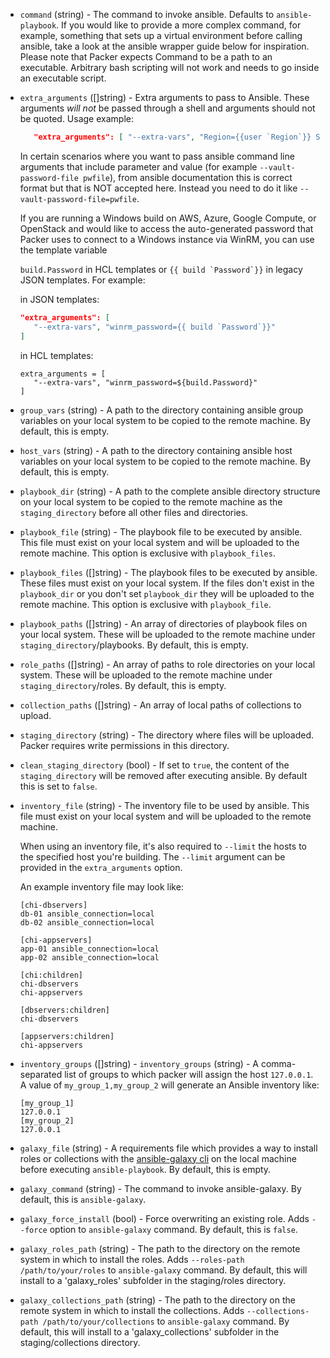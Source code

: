 <!-- Code generated from the comments of the Config struct in provisioner/ansible-local/provisioner.go; DO NOT EDIT MANUALLY -->

- `command` (string) - The command to invoke ansible. Defaults to
   `ansible-playbook`. If you would like to provide a more complex command,
   for example, something that sets up a virtual environment before calling
   ansible, take a look at the ansible wrapper guide below for inspiration.
   Please note that Packer expects Command to be a path to an executable.
   Arbitrary bash scripting will not work and needs to go inside an
   executable script.

- `extra_arguments` ([]string) - Extra arguments to pass to Ansible.
  These arguments _will not_ be passed through a shell and arguments should
  not be quoted. Usage example:
  
  ```json
     "extra_arguments": [ "--extra-vars", "Region={{user `Region`}} Stage={{user `Stage`}}" ]
  ```
  
  In certain scenarios where you want to pass ansible command line arguments
  that include parameter and value (for example `--vault-password-file pwfile`),
  from ansible documentation this is correct format but that is NOT accepted here.
  Instead you need to do it like `--vault-password-file=pwfile`.
  
  If you are running a Windows build on AWS, Azure, Google Compute, or OpenStack
  and would like to access the auto-generated password that Packer uses to
  connect to a Windows instance via WinRM, you can use the template variable
  
  ```build.Password``` in HCL templates or ```{{ build `Password`}}``` in
  legacy JSON templates. For example:
  
  in JSON templates:
  
  ```json
  "extra_arguments": [
     "--extra-vars", "winrm_password={{ build `Password`}}"
  ]
  ```
  
  in HCL templates:
  ```hcl
  extra_arguments = [
     "--extra-vars", "winrm_password=${build.Password}"
  ]
  ```

- `group_vars` (string) - A path to the directory containing ansible group
  variables on your local system to be copied to the remote machine. By
  default, this is empty.

- `host_vars` (string) - A path to the directory containing ansible host variables on your local
  system to be copied to the remote machine. By default, this is empty.

- `playbook_dir` (string) - A path to the complete ansible directory structure on your local system
  to be copied to the remote machine as the `staging_directory` before all
  other files and directories.

- `playbook_file` (string) - The playbook file to be executed by ansible. This file must exist on your
  local system and will be uploaded to the remote machine. This option is
  exclusive with `playbook_files`.

- `playbook_files` ([]string) - The playbook files to be executed by ansible. These files must exist on
  your local system. If the files don't exist in the `playbook_dir` or you
  don't set `playbook_dir` they will be uploaded to the remote machine. This
  option is exclusive with `playbook_file`.

- `playbook_paths` ([]string) - An array of directories of playbook files on your local system. These
  will be uploaded to the remote machine under `staging_directory`/playbooks.
  By default, this is empty.

- `role_paths` ([]string) - An array of paths to role directories on your local system. These will be
  uploaded to the remote machine under `staging_directory`/roles. By default,
  this is empty.

- `collection_paths` ([]string) - An array of local paths of collections to upload.

- `staging_directory` (string) - The directory where files will be uploaded. Packer requires write
  permissions in this directory.

- `clean_staging_directory` (bool) - If set to `true`, the content of the `staging_directory` will be removed after
  executing ansible. By default this is set to `false`.

- `inventory_file` (string) - The inventory file to be used by ansible. This
  file must exist on your local system and will be uploaded to the remote
  machine.
  
  When using an inventory file, it's also required to `--limit` the hosts to the
  specified host you're building. The `--limit` argument can be provided in the
  `extra_arguments` option.
  
  An example inventory file may look like:
  
  ```text
  [chi-dbservers]
  db-01 ansible_connection=local
  db-02 ansible_connection=local
  
  [chi-appservers]
  app-01 ansible_connection=local
  app-02 ansible_connection=local
  
  [chi:children]
  chi-dbservers
  chi-appservers
  
  [dbservers:children]
  chi-dbservers
  
  [appservers:children]
  chi-appservers
  ```

- `inventory_groups` ([]string) - `inventory_groups` (string) - A comma-separated list of groups to which
  packer will assign the host `127.0.0.1`. A value of `my_group_1,my_group_2`
  will generate an Ansible inventory like:
  
  ```text
  [my_group_1]
  127.0.0.1
  [my_group_2]
  127.0.0.1
  ```

- `galaxy_file` (string) - A requirements file which provides a way to
   install roles or collections with the [ansible-galaxy
   cli](https://docs.ansible.com/ansible/latest/galaxy/user_guide.html#the-ansible-galaxy-command-line-tool)
   on the local machine before executing `ansible-playbook`. By default, this is empty.

- `galaxy_command` (string) - The command to invoke ansible-galaxy. By default, this is
  `ansible-galaxy`.

- `galaxy_force_install` (bool) - Force overwriting an existing role.
   Adds `--force` option to `ansible-galaxy` command. By default, this is
   `false`.

- `galaxy_roles_path` (string) - The path to the directory on the remote system in which to
    install the roles. Adds `--roles-path /path/to/your/roles` to
    `ansible-galaxy` command. By default, this will install to a 'galaxy_roles' subfolder in the
    staging/roles directory.

- `galaxy_collections_path` (string) - The path to the directory on the remote system in which to
    install the collections. Adds `--collections-path /path/to/your/collections` to
    `ansible-galaxy` command. By default, this will install to a 'galaxy_collections' subfolder in the
    staging/collections directory.

<!-- End of code generated from the comments of the Config struct in provisioner/ansible-local/provisioner.go; -->
